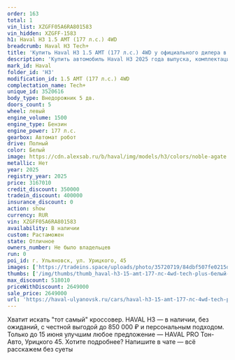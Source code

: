 ```yaml
---
order: 163
total: 1
vin_list: XZGFF05A6RA801583
vin_hidden: XZGFF-1583
h1: Haval H3 1.5 AMT (177 л.с.) 4WD
breadcrumb: Haval H3 Tech+
title: 'Купить Haval H3 1.5 AMT (177 л.с.) 4WD у официального дилера в Ульяновске'
description: 'Купить автомобиль Haval H3 2025 года выпуска, комплектация Tech+, цвет - Белый, двигатель - 1.5 AMT (177 л.с.) 4WD у официального дилера в г. Ульяновск. Стоимость данного автомобиля Haval H3 – 2649000'
mark_id: Haval
folder_id: 'H3'
modification_id: 1.5 AMT (177 л.с.) 4WD
complectation_name: Tech+
unique_id: 3520616
body_type: Внедорожник 5 дв.
doors_count: 5
wheel: левый
engine_volume: 1500
engine_type: Бензин
engine_power: 177 л.с.
gearbox: Автомат робот
drive: Полный
color: Белый
image: https://cdn.alexsab.ru/b/haval/img/models/h3/colors/noble-agate.webp
metallic: Нет
year: 2025
registry_year: 2025
price: 3167010
credit_discount: 350000
tradein_discount: 400000
insurance_discount: 0
action: show
currency: RUR
vin: XZGFF05A6RA801583
availability: В наличии
custom: Растаможен
state: Отличное
owners_number: Не было владельцев
run: 0
poi_id: г. Ульяновск, ул. Урицкого, 45
images: ['https://tradeins.space/uploads/photo/35720719/84dbf507fe0215d52ca194394619dfa3.jpg', 'https://tradeins.space/uploads/photo/35720720/6795dc19f486ae8fde6a6702be972969.jpg', 'https://tradeins.space/uploads/photo/35720721/f4aa3db328e4604e198324b521562186.jpg', 'https://tradeins.space/uploads/photo/35720722/70032a7d7e4235214ef87c5174337ee9.jpg', 'https://tradeins.space/uploads/photo/35720723/ce72e82df31d22c45ed711f5e66bcadf.jpg', 'https://tradeins.space/uploads/photo/35720724/2a523f655d1e40347388a62862f1e9cb.jpg', 'https://tradeins.space/uploads/photo/35720725/4f06dda4c11d648ad2554677c734d7c2.jpg', 'https://tradeins.space/uploads/photo/35720726/7b14023b2b1a53bc73e1959de65593cb.jpg', 'https://tradeins.space/uploads/photo/35720727/2c35dddefe8f5f173d72a1edd8c5b63e.jpg', 'https://tradeins.space/uploads/photo/35720728/7ff8131a69d0e2f9cae2c7d0d8452d07.jpg', 'https://tradeins.space/uploads/photo/35720729/535041d4dc40fb3749b8578b0730bbea.jpg', 'https://tradeins.space/uploads/photo/35720730/07ca5195f4fee1f8f48e0ffe47dd8d84.jpg', 'https://tradeins.space/uploads/photo/35720731/2bb1e5b928551fef41505ce534762791.jpg', 'https://tradeins.space/uploads/photo/35720732/ec885bb928555143275f72e73795f66e.jpg']
thumbs: ['/img/thumbs/thumb_haval-h3-15-amt-177-лс-4wd-tech-plus-белый-2025_9dfa3_0.webp', '/img/thumbs/thumb_haval-h3-15-amt-177-лс-4wd-tech-plus-белый-2025_72969_1.webp', '/img/thumbs/thumb_haval-h3-15-amt-177-лс-4wd-tech-plus-белый-2025_62186_2.webp', '/img/thumbs/thumb_haval-h3-15-amt-177-лс-4wd-tech-plus-белый-2025_37ee9_3.webp', '/img/thumbs/thumb_haval-h3-15-amt-177-лс-4wd-tech-plus-белый-2025_bcadf_4.webp']
max_discount: 518010
priceWithDiscount: 2649000
sale_price: 2649000
url: 'https://haval-ulyanovsk.ru/cars/haval-h3-15-amt-177-лс-4wd-tech-plus-белый-2025/'
---
```

Хватит искать "тот самый" кроссовер. HAVAL H3 — в наличии, без ожиданий, с честной выгодой до 850 000 ₽ и персональным подходом. Только до 15 июня улучшим любое предложение — HAVAL PRO Тон-Авто, Урицкого 45. Хотите подробнее? Напишите в чате — всё расскажем без суеты
